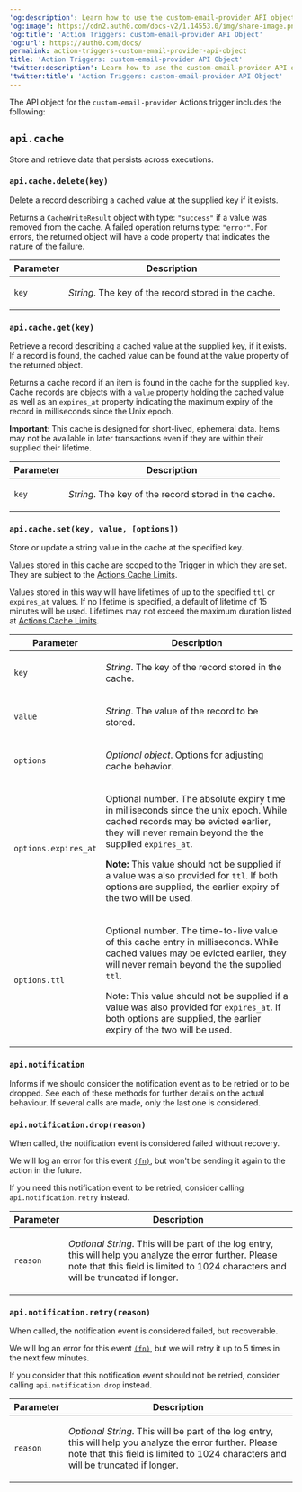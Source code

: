 ---
'og:description': Learn how to use the custom-email-provider API object.
'og:image': https://cdn2.auth0.com/docs-v2/1.14553.0/img/share-image.png
'og:title': 'Action Triggers: custom-email-provider API Object'
'og:url': https://auth0.com/docs/
permalink: action-triggers-custom-email-provider-api-object
title: 'Action Triggers: custom-email-provider API Object'
'twitter:description': Learn how to use the custom-email-provider API object.
'twitter:title': 'Action Triggers: custom-email-provider API Object'
---
The API object for the `custom-email-provider` Actions trigger includes the following:

## `api.cache`

Store and retrieve data that persists across executions.

### `api.cache.delete(key)`

Delete a record describing a cached value at the supplied key if it exists.

Returns a `CacheWriteResult` object with type: `"success"` if a value was removed from the cache. A failed operation returns type: `"error"`. For errors, the returned object will have a code property that indicates the nature of the failure.

<table class="table">
<thead>
<tr>
<th>Parameter</th>
<th>Description</th>
</tr>
</thead>
<tbody>
<tr>
<td><code>key</code></td>
<td>
<p>
<em>String</em>. The key of the record stored in the cache.
            </p>
</td>
</tr>
</tbody>
</table>

### `api.cache.get(key)`

Retrieve a record describing a cached value at the supplied key, if it exists. If a record is found, the cached value can be found at the value property of the returned object.

Returns a cache record if an item is found in the cache for the supplied `key`. Cache records are objects with a `value` property holding the cached value as well as an `expires_at` property indicating the maximum expiry of the record in milliseconds since the Unix epoch.

**Important**: This cache is designed for short-lived, ephemeral data. Items may not be available in later transactions even if they are within their supplied their lifetime.

<table class="table">
<thead>
<tr>
<th>Parameter</th>
<th>Description</th>
</tr>
</thead>
<tbody>
<tr>
<td><code>key</code></td>
<td>
<p>
<em>String</em>. The key of the record stored in the cache.
            </p>
</td>
</tr>
</tbody>
</table>

### `api.cache.set(key, value, [options])`

Store or update a string value in the cache at the specified key.

Values stored in this cache are scoped to the Trigger in which they are set. They are subject to the [Actions Cache Limits](/docs/customize/actions/limitations).

Values stored in this way will have lifetimes of up to the specified `ttl` or `expires_at` values. If no lifetime is specified, a default of lifetime of 15 minutes will be used. Lifetimes may not exceed the maximum duration listed at [Actions Cache Limits](/docs/customize/actions/limitations).

<table class="table">
<thead>
<tr>
<th>Parameter</th>
<th>Description</th>
</tr>
</thead>
<tbody>
<tr>
<td><code>key</code></td>
<td>
<p>
<em>String</em>. The key of the record stored in the cache.
            </p>
</td>
</tr>
<tr>
<td><code>value</code></td>
<td>
<p>
<em>String</em>. The value of the record to be stored.
            </p>
</td>
</tr>
<tr>
<td><code>options</code></td>
<td>
<p>
<em>Optional object</em>. Options for adjusting cache behavior.
            </p>
</td>
</tr>
<tr>
<td><code>options.expires_at</code></td>
<td>
<p>
              Optional number. The absolute expiry time in milliseconds since the unix epoch. While cached records may be evicted earlier, they will never remain beyond the the supplied <code>expires_at</code>.
            </p>
<p>
<b>Note:</b> This value should not be supplied if a value was also provided for <code>ttl</code>. If both options are supplied, the earlier expiry of the two will be used.
            </p>
</td>
</tr>
<tr>
<td><code>options.ttl</code></td>
<td>
<p>
          Optional number. The time-to-live value of this cache entry in milliseconds. While cached values may be evicted earlier, they will never remain beyond the the supplied <code>ttl</code>.
        </p>
<p>
          Note: This value should not be supplied if a value was also provided for <code>expires_at</code>. If both options are supplied, the earlier expiry of the two will be used.
            </p></td></tr>
</tbody>
</table>

### `api.notification`

Informs if we should consider the notification event as to be retried or to be dropped.
See each of these methods for further details on the actual behaviour.
If several calls are made, only the last one is considered.

### `api.notification.drop(reason)`

When called, the notification event is considered failed without recovery.

We will log an error for this event [`(fn)`](/docs/deploy-monitor/logs/log-event-type-codes), but won't be sending it again to the action in the future.

If you need this notification event to be retried, consider calling `api.notification.retry` instead.

<table class="table">
<thead>
<tr>
<th>Parameter</th>
<th>Description</th>
</tr>
</thead>
<tbody>
<tr>
<td><code>reason</code></td>
<td>
<p>
<em>Optional String</em>. This will be part of the log entry, this will help you analyze the error further. Please note that this field is limited to 1024 characters and will be truncated if longer.
            </p>
</td>
</tr>
</tbody>
</table>

### `api.notification.retry(reason)`

When called, the notification event is considered failed, but recoverable.

We will log an error for this event [`(fn)`](/docs/deploy-monitor/logs/log-event-type-codes), but we will retry it up to 5 times in the next few minutes.

If you consider that this notification event should not be retried, consider calling `api.notification.drop` instead.

<table class="table">
<thead>
<tr>
<th>Parameter</th>
<th>Description</th>
</tr>
</thead>
<tbody>
<tr>
<td><code>reason</code></td>
<td>
<p>
<em>Optional String</em>. This will be part of the log entry, this will help you analyze the error further. Please note that this field is limited to 1024 characters and will be truncated if longer.
            </p>
</td>
</tr>
</tbody>
</table>